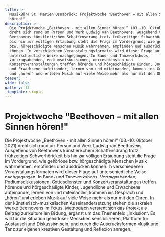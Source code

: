 ```yaml
---
title: >-
  MusikBüro St. Marien Osnabrück: Projektwoche "Beethoven – mit allen Sinnen
  hören!"
description: >-
  Die Projektwoche „Beethoven - mit allen Sinnen hören!“ (03.-10. Oktober 2021)
  dreht sich rund um Person und Werk Ludwig van Beethovens. Ausgehend von
  Beethovens künstlerischem Schaffensdrang trotz frühzeitiger Schwerhörigkeit
  bis hin zur völligen Ertaubung steht die Frage im Vordergrund, wie gehörlose
  bzw. hörgeschädigte Menschen Musik wahrnehmen, empfinden und ausdrücken
  können. In verschiedenen Veranstaltungsformaten wird dieser Frage auf
  unterschiedliche Weise nachgegangen. In Band- und Tanzworkshops,
  Vortragsabenden, Podiumsdiskussionen, Gottesdiensten und
  Konzertveranstaltungen treffen hörende und hörgeschädigte Kinder, Jugendliche
  und Erwachsene aufeinander, lernen von und miteinander, kommen ins Gespräch
  und „hören“ und erleben Musik auf viele Weise mehr als nur mit den Ohren.
teaser: ''
wide: false
gallery: []
_template: simple
---
```


# Projektwoche "Beethoven – mit allen Sinnen hören!"

Die Projektwoche „Beethoven - mit allen Sinnen hören!“ (03.-10. Oktober 2021) dreht sich rund um Person und Werk Ludwig van Beethovens. Ausgehend von Beethovens künstlerischem Schaffensdrang trotz frühzeitiger Schwerhörigkeit bis hin zur völligen Ertaubung steht die Frage im Vordergrund, wie gehörlose bzw. hörgeschädigte Menschen Musik wahrnehmen, empfinden und ausdrücken können. In verschiedenen Veranstaltungsformaten wird dieser Frage auf unterschiedliche Weise nachgegangen. In Band- und Tanzworkshops, Vortragsabenden, Podiumsdiskussionen, Gottesdiensten und Konzertveranstaltungen treffen hörende und hörgeschädigte Kinder, Jugendliche und Erwachsene aufeinander, lernen von und miteinander, kommen ins Gespräch und „hören“ und erleben Musik auf viele Weise mehr als nur mit den Ohren. In der künstlerisch-musikalischen Auseinandersetzung stehen die sakralen Werke Beethovens im Fokus. Methodisch versteht sich das Projekt als Beitrag zur kulturellen Bildung, ergänzt um das Themenfeld „Inklusion“. Es will für die Situation gehörloser Menschen sensibilisieren, Plattform für Austausch und Diskussion sein, und durch die Ausdrucksformen Musik und Tanz zur eigenen kreativen Gestaltung und Reflexion anregen.
